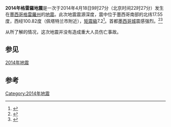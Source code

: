 {{noteTA
|G1=Earthquake
}}
{{Infobox earthquake
|title              = 2014年格雷羅地震
|image              = 
|image alt          = 
|imagecaption       = 
|map                = 
|map alt            = 
|image name         =
|map2               = {{Location map | Mexico
| relief   = yes
| width    = 300
| float    = center
| caption  = 
| alt      = 
| lat_deg  = 17.552
| lon_deg  = -100.816
| mark     = Bullseye1.png
| marksize = 40
}}
|mapsize            = 
|caption            =
|date               = 2014年4月18日星期五
|origintime         = 14:27:26 UTC<ref>{{cite web |url=http://www.emsc-csem.org/Earthquake/earthquake.php?id=373103 |title=M 7.2 - Guerrero, Mexico - 2014-04-18 14:27:26 UTC |work=[[European-Mediterranean_Seismological_Centre|European-Mediterranean Seismological Centre]] |date=18 April 2014 |accessdate=2014-05-04 |archive-date=2014-04-21 |archive-url=https://web.archive.org/web/20140421015824/http://www.emsc-csem.org/Earthquake/earthquake.php?id=373103 |dead-url=no }}</ref>
|duration           =
|magnitude          = 7.2 [[矩震級|M<sub>w</sub>]]
|depth              = {{convert|24|km|mi|0|abbr=on}}
|location           = {{coord|17.552|N|100.816|W|display=inline,title}}
|type               =
|countries affected = {{flagcountry|Mexico}}
|damage             = <nowiki></nowiki>
* Roofs collapsed in [[Guerrero|Guerrero]]<ref name="Earthquake-Report.com" />
* [[Power_outage|Blackouts]] in [[Pachuca|Pachuca]], [[Ecatepec_de_Morelos|Ecatepec]], [[Chimalhuacán|Chimalhuacán]] and [[Ixtapaluca|Ixtapaluca]]<ref name="Earthquake-Report.com" />
|intensity          = VII
|PGA                = 
|tsunami            = 无
|landslide          = Two reported landslides in [[Tlaxcala|Tlaxcala]] and [[Michoacán|Michoacán]]<ref name="Earthquake-Report.com" />
|foreshocks         =
|aftershocks        = 31<ref name="Earthquake-Report.com">{{cite web |url=http://earthquake-report.com/2014/04/18/massive-earthquake-guerrero-mexico-on-april-18-2014/ |title=Massive earthquake in Guerrero, Mexico |work=Earthquake-Report.com |date=18 April 2014 |accessdate=2014-05-04 |archive-date=2014-04-28 |archive-url=https://web.archive.org/web/20140428071034/http://earthquake-report.com/2014/04/18/massive-earthquake-guerrero-mexico-on-april-18-2014/ |dead-url=no }}</ref>
|casualties         = 1人受伤<ref>{{cite web |url=http://earthquake-report.com/2014/04/18/massive-earthquake-guerrero-mexico-on-april-18-2014/ |title=Massive earthquake in Guerrero, Mexico leaves hundreds of damaged homes and 1 person injured |work=Earthquake-Report.com |date=21 April 2014 |accessdate=2014-05-04 |archive-date=2014-04-28 |archive-url=https://web.archive.org/web/20140428071034/http://earthquake-report.com/2014/04/18/massive-earthquake-guerrero-mexico-on-april-18-2014/ |dead-url=no }}</ref>
}}

'''2014年格雷羅地震'''是一次于2014年4月18日9时27分（北京时间22时27分）发生在[[墨西哥|墨西哥]][[格雷羅州|格雷羅州]]的[[地震|地震]]。此次地震震源深度{{convert|24|km|mi}}，震中位于墨西哥南部的北纬17.55度，西经100.82度（佩塔特兰市附近），[[矩震級|矩震級]]7.2<ref name = "USGS">{{cite web | title = M7.2 - 36km NNW of Tecpan de Galeana, Mexico | publisher = [[美國地質調查局|美國地質調查局]] | url = http://earthquake.usgs.gov/earthquakes/eventpage/usb000pq41 | date = 2014-04-18 | accessdate = 2014-04-19 | language = en | archive-date = 2014-04-18 | archive-url = https://web.archive.org/web/20140418220619/http://earthquake.usgs.gov/earthquakes/eventpage/usb000pq41 | dead-url = no }}</ref>。首都[[墨西哥城|墨西哥城]]震感强烈。<ref>{{cite news|author=中国地震台|title=4月18日22时27分墨西哥发生7.3级地震|url=http://www.cea.gov.cn/publish/dizhenj/464/479/20140418230620250604873/index.html|newspaper=中国地震台网|date=2014-04-18|access-date=2014-04-18|archive-url=https://web.archive.org/web/20140419051526/http://www.cea.gov.cn/publish/dizhenj/464/479/20140418230620250604873/index.html|archive-date=2014-04-19|dead-url=yes}}</ref><ref>{{cite news|author=中新网|title=墨西哥南部发生7.5级地震 首都墨西哥城震感强烈|url=http://www.chinanews.com/gj/2014/04-18/6082340.shtml|newspaper=中国新闻网|date=2014年4月18日|accessdate=2014年4月18日|archive-date=2014年4月19日|archive-url=https://web.archive.org/web/20140419012104/http://www.chinanews.com/gj/2014/04-18/6082340.shtml|dead-url=no}}</ref>

从{{when|目前}}所了解的情况，这次地震并没有造成重大人员伤亡事故。

== 参见 ==
[[2014年地震|2014年地震]]

== 参考 ==
{{reflist}}
{{2014年地震}}

[[Category:2014年地震|Category:2014年地震]]